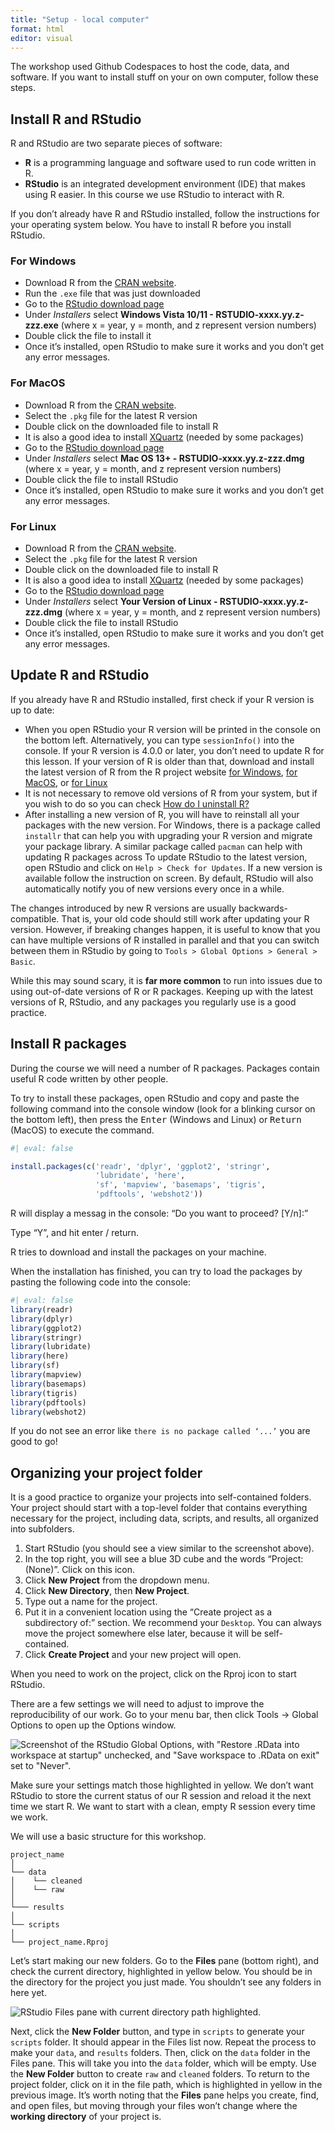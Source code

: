 ```yaml
---
title: "Setup - local computer"
format: html
editor: visual
---
```


The workshop used Github Codespaces to host the code, data, and software. If you want to install stuff on your on own computer, follow these steps.

## Install R and RStudio

R and RStudio are two separate pieces of software:

-   **R** is a programming language and software used to run code written in R.
-   **RStudio** is an integrated development environment (IDE) that makes using R easier. In this course we use RStudio to interact with R.

If you don't already have R and RStudio installed, follow the instructions for your operating system below. You have to install R before you install RStudio.

### For Windows

-   Download R from the [CRAN website](https://cran.r-project.org/bin/windows/base/release.htm).
-   Run the `.exe` file that was just downloaded
-   Go to the [RStudio download page](https://www.rstudio.com/products/rstudio/download/#download)
-   Under *Installers* select **Windows Vista 10/11 - RSTUDIO-xxxx.yy.z-zzz.exe** (where x = year, y = month, and z represent version numbers)
-   Double click the file to install it
-   Once it's installed, open RStudio to make sure it works and you don't get any error messages.

### For MacOS

-   Download R from the [CRAN website](https://cran.r-project.org/bin/macosx/).
-   Select the `.pkg` file for the latest R version
-   Double click on the downloaded file to install R
-   It is also a good idea to install [XQuartz](https://www.xquartz.org/) (needed by some packages)
-   Go to the [RStudio download page](https://www.rstudio.com/products/rstudio/download/#download)
-   Under *Installers* select **Mac OS 13+ - RSTUDIO-xxxx.yy.z-zzz.dmg** (where x = year, y = month, and z represent version numbers)
-   Double click the file to install RStudio
-   Once it's installed, open RStudio to make sure it works and you don't get any error messages.

### For Linux

-   Download R from the [CRAN website](https://cran.r-project.org/bin/macosx/).
-   Select the `.pkg` file for the latest R version
-   Double click on the downloaded file to install R
-   It is also a good idea to install [XQuartz](https://www.xquartz.org/) (needed by some packages)
-   Go to the [RStudio download page](https://www.rstudio.com/products/rstudio/download/#download)
-   Under *Installers* select **Your Version of Linux - RSTUDIO-xxxx.yy.z-zzz.dmg** (where x = year, y = month, and z represent version numbers)
-   Double click the file to install RStudio
-   Once it's installed, open RStudio to make sure it works and you don't get any error messages.

## Update R and RStudio

If you already have R and RStudio installed, first check if your R version is up to date:

-   When you open RStudio your R version will be printed in the console on the bottom left. Alternatively, you can type `sessionInfo()` into the console. If your R version is 4.0.0 or later, you don't need to update R for this lesson. If your version of R is older than that, download and install the latest version of R from the R project website [for Windows](https://cran.r-project.org/bin/windows/base/), [for MacOS](https://cran.r-project.org/bin/macosx/), or [for Linux](https://cran.r-project.org/bin/linux/)
-   It is not necessary to remove old versions of R from your system, but if you wish to do so you can check [How do I uninstall R?](https://cran.r-project.org/bin/windows/base/rw-FAQ.html#How-do-I-UNinstall-R_003f)
-   After installing a new version of R, you will have to reinstall all your packages with the new version. For Windows, there is a package called `installr` that can help you with upgrading your R version and migrate your package library. A similar package called `pacman` can help with updating R packages across To update RStudio to the latest version, open RStudio and click on `Help > Check for Updates`. If a new version is available follow the instruction on screen. By default, RStudio will also automatically notify you of new versions every once in a while.

::: callout-note
The changes introduced by new R versions are usually backwards-compatible. That is, your old code should still work after updating your R version. However, if breaking changes happen, it is useful to know that you can have multiple versions of R installed in parallel and that you can switch between them in RStudio by going to `Tools > Global Options > General > Basic`.

While this may sound scary, it is **far more common** to run into issues due to using out-of-date versions of R or R packages. Keeping up with the latest versions of R, RStudio, and any packages you regularly use is a good practice.
:::

## Install R packages

During the course we will need a number of R packages. Packages contain useful R code written by other people.

To try to install these packages, open RStudio and copy and paste the following command into the console window (look for a blinking cursor on the bottom left), then press the <kbd>Enter</kbd> (Windows and Linux) or <kbd>Return</kbd> (MacOS) to execute the command.

```r
#| eval: false

install.packages(c('readr', 'dplyr', 'ggplot2', 'stringr',
                   'lubridate', 'here',
                   'sf', 'mapview', 'basemaps', 'tigris',
                   'pdftools', 'webshot2'))
```

R will display a messag in the console: "Do you want to proceed? \[Y/n\]:"

Type "Y", and hit enter / return.

R tries to download and install the packages on your machine.

When the installation has finished, you can try to load the packages by pasting the following code into the console:

```r
#| eval: false
library(readr)
library(dplyr)
library(ggplot2)
library(stringr)
library(lubridate)
library(here)
library(sf)
library(mapview)
library(basemaps)
library(tigris)
library(pdftools)
library(webshot2)
```

If you do not see an error like `there is no package called ‘...’` you are good to go!

## **Organizing** your project folder

It is a good practice to organize your projects into self-contained folders. Your project should start with a top-level folder that contains everything necessary for the project, including data, scripts, and results, all organized into subfolders.

1.  Start RStudio (you should see a view similar to the screenshot above).
2.  In the top right, you will see a blue 3D cube and the words "Project: (None)". Click on this icon.
3.  Click **New Project** from the dropdown menu.
4.  Click **New Directory**, then **New Project**.
5.  Type out a name for the project.
6.  Put it in a convenient location using the "Create project as a subdirectory of:" section. We recommend your `Desktop`. You can always move the project somewhere else later, because it will be self-contained.
7.  Click **Create Project** and your new project will open.

When you need to work on the project, click on the Rproj icon to start RStudio.

There are a few settings we will need to adjust to improve the reproducibility of our work. Go to your menu bar, then click Tools → Global Options to open up the Options window.

![](images/rstudio_settings.png){alt="Screenshot of the RStudio Global Options, with \"Restore .RData into workspace at startup\" unchecked, and \"Save workspace to .RData on exit\" set to \"Never\"."}

Make sure your settings match those highlighted in yellow. We don't want RStudio to store the current status of our R session and reload it the next time we start R. We want to start with a clean, empty R session every time we work.

We will use a basic structure for this workshop.

```         
project_name
│
└── data
│    └── cleaned
│    └── raw
│
└─── results
│
└── scripts
│
└── project_name.Rproj
```

Let's start making our new folders. Go to the **Files** pane (bottom right), and check the current directory, highlighted in yellow below. You should be in the directory for the project you just made. You shouldn't see any folders in here yet.

![](images/files_pane.png){alt="RStudio Files pane with current directory path highlighted."}

Next, click the **New Folder** button, and type in `scripts` to generate your `scripts` folder. It should appear in the Files list now. Repeat the process to make your `data`, and `results` folders. Then, click on the `data` folder in the Files pane. This will take you into the `data` folder, which will be empty. Use the **New Folder** button to create `raw` and `cleaned` folders. To return to the project folder, click on it in the file path, which is highlighted in yellow in the previous image. It's worth noting that the **Files** pane helps you create, find, and open files, but moving through your files won't change where the **working directory** of your project is.
